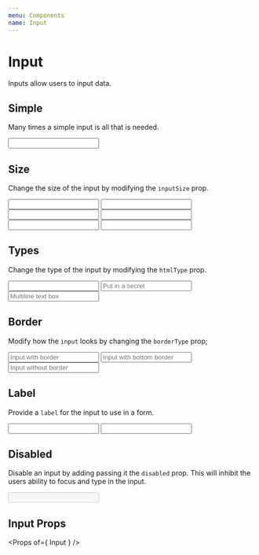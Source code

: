 ```yaml
---
menu: Components
name: Input
---
```





# Input
Inputs allow users to input data.

## Simple

Many times a simple input is all that is needed.

<Playground>
  <ThemeContainer>
    <Container>
      <Input />
    </Container>
  </ThemeContainer>
</Playground>

## Size

Change the size of the input by modifying the `inputSize` prop.


<Playground>
  <ThemeContainer>
    <Container>
      <Input size="small" />
      <Input />
      <Input size="large" />
      <Input size="small" htmlType="textarea" />
      <Input htmlType="textarea" />
      <Input size="large" htmlType="textarea" />
    </Container>
  </ThemeContainer>
</Playground>

## Types

Change the type of the input by modifying the `htmlType` prop.

<Playground>
  <ThemeContainer>
    <Container>
      <Input description="Number" htmlType="number" defaultValue="123" />
      <Input
        description="Password"
        placeholder="Put in a secret"
        htmlType="password"
      />
      <Input
        description="Textarea"
        placeholder="Multiline text box"
        htmlType="textarea"
      />
    </Container>
  </ThemeContainer>
</Playground>

## Border

Modify how the `input` looks by changing the `borderType` prop;

<Playground>
  <ThemeContainer>
    <Container>
      <Input placeholder="Input with border" />
      <Input borderType="bottom" placeholder="Input with bottom border" />
      <Input borderType="none" placeholder="Input without border" />
    </Container>
  </ThemeContainer>
</Playground>

## Label

Provide a `label` for the input to use in a form.

<Playground>
  <ThemeContainer>
    <Container>
      <Input label="Label" />
      <Spacer />
      <Input
        label="Label"
        description="This is why this input is required"
        required
      />
    </Container>  
  </ThemeContainer>
</Playground>

## Disabled

Disable an input by adding passing it the `disabled` prop. This will inhibit the users ability to focus and type in
 the input.

<Playground>
  <ThemeContainer>
    <Container>
      <Input disabled />
    </Container>
  </ThemeContainer>
</Playground>

## Input Props
<Props of={ Input } />